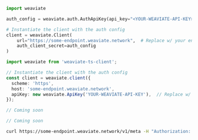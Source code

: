 <!-- Delete these imports if already imported in the file -->

<Tabs groupId="languages">
<TabItem value="py" label="Python">

```python
import weaviate

auth_config = weaviate.auth.AuthApiKey(api_key="<YOUR-WEAVIATE-API-KEY>")  # Replace w/ your API Key for the Weaviate instance

# Instantiate the client with the auth config
client = weaviate.Client(
    url="https://some-endpoint.weaviate.network",  # Replace w/ your endpoint
    auth_client_secret=auth_config
)
```

</TabItem>
<TabItem value="ts" label="TypeScript">

```ts
import weaviate from 'weaviate-ts-client';

// Instantiate the client with the auth config
const client = weaviate.client({
  scheme: 'https',
  host: 'some-endpoint.weaviate.network',
  apiKey: new weaviate.ApiKey('YOUR-WEAVIATE-API-KEY'),  // Replace w/ your API Key for the Weaviate instance
});
```

</TabItem>
<TabItem value="go" label="Go">

```go
// Coming soon
```

</TabItem>
<TabItem value="java" label="Java">

```java
// Coming soon
```

</TabItem>
<TabItem value="curl" label="Curl">

```bash
curl https://some-endpoint.weaviate.network/v1/meta -H "Authorization: Bearer {YOUR-WEAVIATE-API-KEY}" | jq
```

</TabItem>
</Tabs>